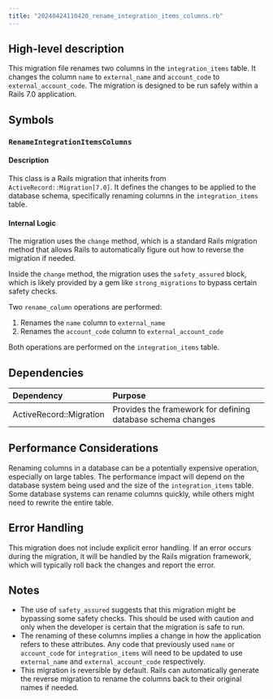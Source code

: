 ```yaml
---
title: "20240424110420_rename_integration_items_columns.rb"
---
```


## High-level description
This migration file renames two columns in the `integration_items` table. It changes the column `name` to `external_name` and `account_code` to `external_account_code`. The migration is designed to be run safely within a Rails 7.0 application.

## Symbols

### `RenameIntegrationItemsColumns`
#### Description
This class is a Rails migration that inherits from `ActiveRecord::Migration[7.0]`. It defines the changes to be applied to the database schema, specifically renaming columns in the `integration_items` table.

#### Internal Logic
The migration uses the `change` method, which is a standard Rails migration method that allows Rails to automatically figure out how to reverse the migration if needed.

Inside the `change` method, the migration uses the `safety_assured` block, which is likely provided by a gem like `strong_migrations` to bypass certain safety checks.

Two `rename_column` operations are performed:
1. Renames the `name` column to `external_name`
2. Renames the `account_code` column to `external_account_code`

Both operations are performed on the `integration_items` table.

## Dependencies
| Dependency | Purpose |
|:-----------|:--------|
| ActiveRecord::Migration | Provides the framework for defining database schema changes |

## Performance Considerations
Renaming columns in a database can be a potentially expensive operation, especially on large tables. The performance impact will depend on the database system being used and the size of the `integration_items` table. Some database systems can rename columns quickly, while others might need to rewrite the entire table.

## Error Handling
This migration does not include explicit error handling. If an error occurs during the migration, it will be handled by the Rails migration framework, which will typically roll back the changes and report the error.

## Notes
- The use of `safety_assured` suggests that this migration might be bypassing some safety checks. This should be used with caution and only when the developer is certain that the migration is safe to run.
- The renaming of these columns implies a change in how the application refers to these attributes. Any code that previously used `name` or `account_code` for `integration_items` will need to be updated to use `external_name` and `external_account_code` respectively.
- This migration is reversible by default. Rails can automatically generate the reverse migration to rename the columns back to their original names if needed.